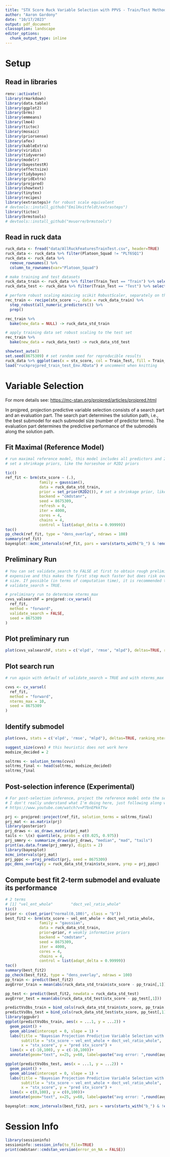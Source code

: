 ---
title: "STX Score Ruck Variable Selection with PPVS - Train/Test Methodology"
author: "Aaron Gardony"
date: "10/17/2023"
output: pdf_document
classoption: landscape
editor_options:
  chunk_output_type: inline
---

# Setup

## Read in libraries

```{r import libraries, message=FALSE, warning=FALSE}
renv::activate()
library(rmarkdown)
library(data.table)
library(ggplot2)
library(brms)
library(emmeans)
library(lme4)
library(tictoc)
library(mosaic)
library(priorsense)
library(afex)
library(kableExtra)
library(viridis)
library(tidyverse)
library(modelr)
library(bayestestR)
library(effectsize)
library(tidybayes)
library(gridExtra)
library(projpred)
library(showtext)
library(tinytex)
library(recipes)
library(extrasteps)# for robust scale equivalent
# devtools::install_github("EmilHvitfeldt/extrasteps")
library(tictoc)
library(brmstools)
# devtools::install_github("mvuorre/brmstools")
```
\newpage

## Read in ruck data    

```{r read data and set up, message=FALSE, warning=FALSE}
ruck_data <- fread("data/AllRuckFeaturesTrainTest.csv", header=TRUE)
ruck_data <- ruck_data %>% filter(Platoon_Squad != "PLT6SQ1")
ruck_data <- ruck_data %>%
  remove_rownames() %>% 
  column_to_rownames(var="Platoon_Squad")

# make training and test datasets
ruck_data_train <- ruck_data %>% filter(Train_Test == "Train") %>% select(-c('Train_Test','recon_score','raid_score'))
ruck_data_test <- ruck_data %>% filter(Train_Test == "Test") %>% select(-c('Train_Test','recon_score','raid_score'))

# perform robust scaling mimicing scikit RobustScaler, separately on the train set
rec_train <- recipe(stx_score ~., data = ruck_data_train) %>% 
  step_robust(all_numeric_predictors()) %>% 
  prep()

rec_train %>% 
  bake(new_data = NULL) -> ruck_data_std_train

# apply training data set robust scaling to the test set
rec_train %>% 
  bake(new_data = ruck_data_test) -> ruck_data_std_test

showtext_auto()
set.seed(8675309) # set random seed for reproducible results
ruck_data %>% ggplot(aes(x = stx_score, col = Train_Test, fill = Train_Test)) + geom_halfeyeh(alpha = 0.5)
load("ruckprojpred_train_test_Env.RData") # uncomment when knitting
```
\newpage

# Variable Selection

For more details see: <https://mc-stan.org/projpred/articles/projpred.html>

In projpred, projection predictive variable selection consists of a search part and an evaluation part. The search part determines the solution path, i.e., the best submodel for each submodel size (number of predictor terms). The evaluation part determines the predictive performance of the submodels along the solution path.

## Fit Maximal (Reference Model)

```{r projpred computation, eval=FALSE, echo=TRUE}
# run maximal reference model, this model includes all predictors and 2-way interactions
# set a shrinkage priors, like the horseshoe or R2D2 priors

tic()
ref_fit <- brm(stx_score ~ (.),
               family = gaussian(),
               data = ruck_data_std_train,
               prior = set_prior(R2D2()), # set a shrinkage prior, like horseshoe or R2D2
               backend = "cmdstanr",
               seed = 8675309,
               refresh = 0,
               iter = 4000,
               cores = 4,
               chains = 4,
               control = list(adapt_delta = 0.99999))
toc()
pp_check(ref_fit, type = "dens_overlay", ndraws = 100)
summary(ref_fit)
bayesplot::mcmc_intervals(ref_fit, pars = vars(starts_with("b_") & !ends_with("Intercept")))
```

## Preliminary Run

```{r prelim run, eval=FALSE, echo=TRUE}

# You can set validate_search to FALSE at first to obtain rough preliminary results. projpred is computationally
# expensive and this makes the first step much faster but does risk overfitting in the selection of the submodel
# size. If possible (in terms of computation time), it is recommended to use the default of
# validate_search = TRUE.

# preliminary run to determine nterms_max
cvvs_valsearchF = projpred::cv_varsel(
  ref_fit,
  method = "forward",
  validate_search = FALSE,
  seed = 8675309
)
```
\newpage

## Plot preliminary run
```{r plot prelim run}
plot(cvvs_valsearchF, stats = c('elpd', 'rmse', "mlpd"), deltas=TRUE, ranking_nterms_max = NA)
```

## Plot search run

```{r search run, eval=FALSE, echo=TRUE}

# run again with default of validate_search = TRUE and with nterms_max = 10

cvvs <- cv_varsel(
  ref_fit,
  method = "forward",
  nterms_max = 10,
  seed = 8675309
)
```
\newpage

## Identify submodel

```{r identify submodel}
plot(cvvs, stats = c('elpd', 'rmse', "mlpd"), deltas=TRUE, ranking_nterms_max = NA)

suggest_size(cvvs) # this heuristic does not work here
modsize_decided = 2

soltrms <- solution_terms(cvvs)
soltrms_final <- head(soltrms, modsize_decided)
soltrms_final
```
\newpage

## Post-selection inference (Experimental)

```{r post-selection inference, echo=TRUE}

# For post-selection inference, project the reference model onto the selected submodel (again)
# I don't really understand what I'm doing here, just following along with this video
# https://www.youtube.com/watch?v=P7bnEPkkTYw

prj <- projpred::project(ref_fit, solution_terms = soltrms_final)
prj_mat <- as.matrix(prj)
library(posterior)
prj_draws <- as_draws_matrix(prj_mat)
tails <- \(x) quantile(x, probs = c(0.025, 0.975))
prj_smmry <- summarize_draws(prj_draws, "median", "mad", "tails")
print(as.data.frame(prj_smmry), digits = 2)
library(bayesplot)
mcmc_intervals(prj_mat)
prj_pppc <- proj_predict(prj, seed = 8675309)
ppc_dens_overlay(y = ruck_data_std_train$stx_score, yrep = prj_pppc)
```
\newpage

## Compute best fit 2-term submodel and evaluate its performance

```{r compute best fit model, echo=TRUE}
# 2 terms
# [1] "vel_ent_whole"        "doct_vel_ratio_whole"
tic()
prior <- c(set_prior("normal(0,100)", class = "b"))
best_fit2 <- brm(stx_score ~ vel_ent_whole + doct_vel_ratio_whole,
               family = "gaussian",
               data = ruck_data_std_train,
               prior=prior, # weakly informative priors
               backend = "cmdstanr",
               seed = 8675309,
               iter = 4000,
               cores = 4,
               chains = 4,
               control = list(adapt_delta = 0.99999))
toc()
summary(best_fit2)
pp_check(best_fit2, type = "dens_overlay", ndraws = 100)
pp_train <- predict(best_fit2)
avgError_train = mean(abs(ruck_data_std_train$stx_score - pp_train[,1]))

pp_test <- predict(best_fit2, newdata = ruck_data_std_test)
avgError_test = mean(abs(ruck_data_std_test$stx_score - pp_test[,1]))

predictVsObs_train = bind_cols(ruck_data_std_train$stx_score, pp_train[,1])
predictVsObs_test = bind_cols(ruck_data_std_test$stx_score, pp_test[,1])
library(ggpubr)
ggplot(predictVsObs_train, aes(x = ...1, y = ...2)) +
  geom_point() + 
  geom_abline(intercept = 0, slope = 1) +
  labs(title = "Bayesian Projection Predictive Variable Selection with LOO-CV (TRAIN)",
       subtitle = "stx_score ~ vel_ent_whole + doct_vel_ratio_whole",
       x = "stx_score", y = "pred stx_score") + 
  lims(x = c(-10,100), y = c(-10,100))+
  annotate(geom="text", x=25, y=60, label=paste("avg error: ",round(avgError_train,2),"%",sep=""), color="red")

ggplot(predictVsObs_test, aes(x = ...1, y = ...2)) +
  geom_point() + 
  geom_abline(intercept = 0, slope = 1) +
  labs(title = "Bayesian Projection Predictive Variable Selection with LOO-CV (TEST)",
       subtitle = "stx_score ~ vel_ent_whole + doct_vel_ratio_whole",
       x = "stx_score", y = "pred stx_score") + 
  lims(x = c(0,100), y = c(0,100))+
  annotate(geom="text", x=25, y=60, label=paste("avg error: ",round(avgError_test,2),"%",sep=""), color="red")

bayesplot::mcmc_intervals(best_fit2, pars = vars(starts_with("b_") & !ends_with("Intercept")))
```
\newpage

# Session Info

```{r session info}
library(sessioninfo)
sessioninfo::session_info(to_file=TRUE)
print(cmdstanr::cmdstan_version(error_on_NA = FALSE))
```
